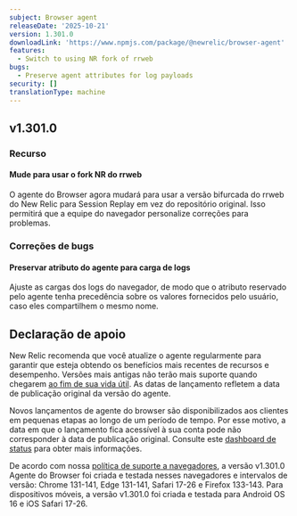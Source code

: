 ```yaml
---
subject: Browser agent
releaseDate: '2025-10-21'
version: 1.301.0
downloadLink: 'https://www.npmjs.com/package/@newrelic/browser-agent'
features:
  - Switch to using NR fork of rrweb
bugs:
  - Preserve agent attributes for log payloads
security: []
translationType: machine
---
```


## v1.301.0

### Recurso

#### Mude para usar o fork NR do rrweb

O agente do Browser agora mudará para usar a versão bifurcada do rrweb do New Relic para Session Replay em vez do repositório original. Isso permitirá que a equipe do navegador personalize correções para problemas.

### Correções de bugs

#### Preservar atributo do agente para carga de logs

Ajuste as cargas dos logs do navegador, de modo que o atributo reservado pelo agente tenha precedência sobre os valores fornecidos pelo usuário, caso eles compartilhem o mesmo nome.

## Declaração de apoio

New Relic recomenda que você atualize o agente regularmente para garantir que esteja obtendo os benefícios mais recentes de recursos e desempenho. Versões mais antigas não terão mais suporte quando chegarem [ao fim de sua vida útil](https://docs.newrelic.com/docs/browser/browser-monitoring/getting-started/browser-agent-eol-policy/). As datas de lançamento refletem a data de publicação original da versão do agente.

Novos lançamentos de agente do browser são disponibilizados aos clientes em pequenas etapas ao longo de um período de tempo. Por esse motivo, a data em que o lançamento fica acessível à sua conta pode não corresponder à data de publicação original. Consulte este [dashboard de status](https://newrelic.github.io/newrelic-browser-agent-release/) para obter mais informações.

De acordo com nossa [política de suporte a navegadores](https://docs.newrelic.com/docs/browser/new-relic-browser/getting-started/compatibility-requirements-browser-monitoring/#browser-types), a versão v1.301.0 Agente do Browser foi criada e testada nesses navegadores e intervalos de versão: Chrome 131-141, Edge 131-141, Safari 17-26 e Firefox 133-143. Para dispositivos móveis, a versão v1.301.0 foi criada e testada para Android OS 16 e iOS Safari 17-26.